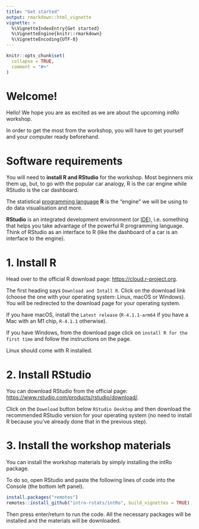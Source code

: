 ```yaml
---
title: "Get started"
output: rmarkdown::html_vignette
vignette: >
  %\VignetteIndexEntry{Get started}
  %\VignetteEngine{knitr::rmarkdown}
  %\VignetteEncoding{UTF-8}
---
```


```r
knitr::opts_chunk$set(
  collapse = TRUE,
  comment = "#>"
)
```

# Welcome!

Hello! We hope you are as excited as we are about the upcoming *intRo* workshop.

In order to get the most from the workshop, you will have to get yourself and your computer ready beforehand.

# Software requirements

You will need to **install R and RStudio** for the workshop.
Most beginners mix them up, but, to go with the popular car analogy, R is the car engine while RStudio is the car dashboard.

The statistical [programming language](https://www.codecademy.com/resources/blog/programming-languages/) **R** is the "engine" we will be using to do data visualisation and more.

**RStudio** is an integrated development environment (or [IDE](https://www.codecademy.com/articles/what-is-an-ide)), i.e. something that helps you take advantage of the powerful R programming language.
Think of RStudio as an interface to R (like the dashboard of a car is an interface to the engine).

# 1. Install R

Head over to the official R download page: <https://cloud.r-project.org>.

The first heading says `Download and Intall R`. Click on the download link (choose the one with your operating system: Linux, macOS or Windows). You will be redirected to the download page for your operating system.

If you have macOS, install the `Latest release` (`R-4.1.1-arm64` if you have a Mac with an M1 chip, `R-4.1.1` otherwise).

If you have Windows, from the download page click on `install R for the first time` and follow the instructions on the page.

Linux should come with R installed.

# 2. Install RStudio

You can download RStudio from the official page: <https://www.rstudio.com/products/rstudio/download/>.

Click on the `Download` button below `RStudio Desktop` and then download the recommended RStudio version for your operating system (no need to install R because you've already done that in the previous step).

# 3. Install the workshop materials

You can install the workshop materials by simply installing the intRo package.

To do so, open RStudio and paste the following lines of code into the Console (the bottom left panel).

```r
install.packages("remotes")
remotes::install_github("intro-rstats/intRo", build_vignettes = TRUE)
```

Then press enter/return to run the code.
All the necessary packages will be installed and the materials will be downloaded.
